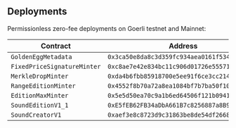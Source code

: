 ## Deployments

Permissionless zero-fee deployments on Goerli testnet and Mainnet:

| Contract                    | Address                                      |
| --------------------------- | -------------------------------------------- |
| `GoldenEggMetadata`         | `0x3ca50e8da8c3d359fc934aea0161f5346ccb62a1` |
| `FixedPriceSignatureMinter` | `0xc8ae7e42e834bc11c906d01726e55571a0620158` |
| `MerkleDropMinter`          | `0xda4b6fbb85918700e5ee91f6ce3cc2148af02912` |
| `RangeEditionMinter`        | `0x4552f8b70a72a8ea1084bf7b7ba50f10f2f9daa7` |
| `EditionMaxMinter`          | `0x5e5d50ea70c9a1b6ed64506f121b094156b8fd20` |
| `SoundEditionV1_1`          | `0xE5fEB62FB34aDbA661B7c8256887a8B9a21C2278` |
| `SoundCreatorV1`            | `0xaef3e8c8723d9c31863be8de54df2668ef7c4b89` |
